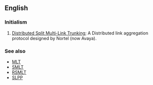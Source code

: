 ==English==

===Initialism===
{{rfc-header|Initialism}}
{{head|en|initialism}}

# {{label|en|computing}} [[w:Distributed Split Multi-Link Trunking|Distributed Split Multi-Link Trunking]]; A Distributed link aggregation protocol designed by Nortel (now Avaya).

===See also===
* [[MLT]]
* [[SMLT]]
* [[RSMLT]]
* [[SLPP]]